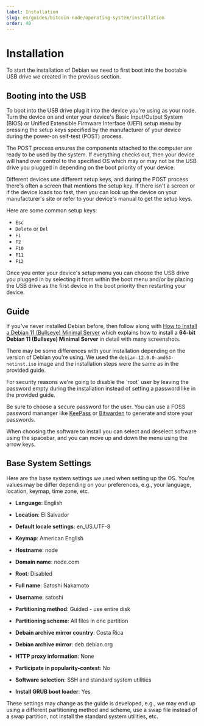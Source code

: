 ```yaml
---
label: Installation
slug: en/guides/bitcoin-node/operating-system/installation
order: 40
---
```



# Installation

To start the installation of Debian we need to first boot into the bootable USB drive we created in the previous section.

## Booting into the USB

To boot into the USB drive plug it into the device you're using as your node. Turn the device on and enter your device's Basic Input/Output System (BIOS) or Unified Extensible Firmware Interface (UEFI) setup menu by pressing the setup keys specified by the manufacturer of your device during the power-on self-test (POST) process.

The POST process ensures the components attached to the computer are ready to be used by the system. If everything checks out, then your device will hand over control to the specified OS which may or may not be the USB drive you plugged in depending on the boot priority of your device.

Different devices use different setup keys, and during the POST process there's often a screen that mentions the setup key. If there isn't a screen or if the device loads too fast, then you can look up the device on your manufacturer's site or refer to your device's manual to get the setup keys.

Here are some common setup keys:

- `Esc`
- `Delete` or `Del`
- `F1`
- `F2`
- `F10`
- `F11`
- `F12`

Once you enter your device's setup menu you can choose the USB drive you plugged in by selecting it from within the boot menu and/or by placing the USB drive as the first device in the boot priority then restarting your device.

## Guide

If you've never installed Debian before, then follow along with [How to Install a Debian 11 (Bullseye) Minimal Server](https://www.howtoforge.com/tutorial/debian-minimal-server/) which explains how to install a **64-bit Debian 11 (Bullseye) Minimal Server** in detail with many screenshots.

There may be some differences with your installation depending on the version of Debian you're using. We used the `debian-12.0.0-amd64-netinst.iso` image and the installation steps were the same as in the provided guide.

<Callout client:load type="warning">
  For security reasons we're going to disable the `root` user by leaving the password empty during the installation instead of setting a password like in the provided guide.
</Callout>

Be sure to choose a secure password for the user. You can use a FOSS password mananger like [KeePass](https://keepass.info/) or [Bitwarden](https://bitwarden.com/) to generate and store your passwords.

<Callout client:load type="tip">
  When choosing the software to install you can select and deselect software using the spacebar, and you can move up and down the menu using the arrow keys.
</Callout>

## Base System Settings

Here are the base system settings we used when setting up the OS. You're values may be differ depending on your preferences, e.g., your language, location, keymap, time zone, etc.

- **Language**: English

- **Location**: El Salvador

- **Default locale settings**: en_US.UTF-8

- **Keymap**: American English

- **Hostname**: node

- **Domain name**: node.com

- **Root**: Disabled

- **Full name**: Satoshi Nakamoto

- **Username**: satoshi

- **Partitioning method**: Guided - use entire disk

- **Partitioning scheme**: All files in one partition

- **Debain archive mirror country**: Costa Rica

- **Debian archive mirror**: deb.debian.org

- **HTTP proxy information**: None

- **Participate in popularity-contest**: No

- **Software selection**: SSH and standard system utilities

- **Install GRUB boot loader**: Yes

<Callout client:load type="tip">
  These settings may change as the guide is developed, e.g., we may end up using a different partitioning method and scheme, use a swap file instead of a swap partition, not install the standard system utilities, etc.
</Callout>

